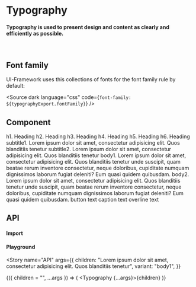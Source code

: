 


<Meta title={config.title} component={config.Component} anchor />

<style>{`
  .root h1,
  .root h2,
  .root h3,
  .root h4
  .root h5,
  .root h6 {
    color: inherit;
    position: inherit;
    cursor: inherit;
    border: none;
  } 
`}</style>

# Typography

#### Typography is used to present design and content as clearly and efficiently as possible.

<br />

## Font family

UI-Framework uses this collections of fonts for the font family rule by default:

<Source
  dark
  language="css"
  code={`
    font-family: ${typographyExport.fontFamily}
  `}
/>

## Component

<Story name="Component">
  <Typography variant="h1" component="h2" gutterBottom>
    h1. Heading
  </Typography>
  <Typography variant="h2" gutterBottom>
    h2. Heading
  </Typography>
  <Typography variant="h3" gutterBottom>
    h3. Heading
  </Typography>
  <Typography variant="h4" gutterBottom>
    h4. Heading
  </Typography>
  <Typography variant="h5" gutterBottom>
    h5. Heading
  </Typography>
  <Typography variant="h6" gutterBottom>
    h6. Heading
  </Typography>
  <Typography variant="subtitle1" gutterBottom>
    subtitle1. Lorem ipsum dolor sit amet, consectetur adipisicing elit. Quos
    blanditiis tenetur
  </Typography>
  <Typography variant="subtitle2" gutterBottom>
    subtitle2. Lorem ipsum dolor sit amet, consectetur adipisicing elit. Quos
    blanditiis tenetur
  </Typography>
  <Typography variant="body1" gutterBottom>
    body1. Lorem ipsum dolor sit amet, consectetur adipisicing elit. Quos
    blanditiis tenetur unde suscipit, quam beatae rerum inventore consectetur,
    neque doloribus, cupiditate numquam dignissimos laborum fugiat deleniti? Eum
    quasi quidem quibusdam.
  </Typography>
  <Typography variant="body2" gutterBottom>
    body2. Lorem ipsum dolor sit amet, consectetur adipisicing elit. Quos
    blanditiis tenetur unde suscipit, quam beatae rerum inventore consectetur,
    neque doloribus, cupiditate numquam dignissimos laborum fugiat deleniti? Eum
    quasi quidem quibusdam.
  </Typography>
  <Typography variant="button" display="block" gutterBottom>
    button text
  </Typography>
  <Typography variant="caption" display="block" gutterBottom>
    caption text
  </Typography>
  <Typography variant="overline" display="block" gutterBottom>
    overline text
  </Typography>
</Story>

<StoryAnchor name="API" path={config.path} />

## API

#### Import

<ImportSnippet componentName={config.componentName} />

#### Playground

<Story
  name="API"
  args={{
    children:
      "Lorem ipsum dolor sit amet, consectetur adipisicing elit. Quos blanditiis tenetur",
    variant: "body1",
  }}
>
  {({ children = "", ...args }) => (
    <Typography {...args}>{children}</Typography>
  )}
</Story>

<ArgsTable of={config.Component} story="API" />
